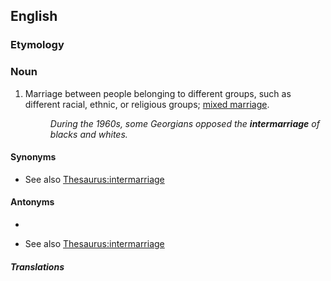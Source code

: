 ==English==

===Etymology===
{{prefix|inter|marriage|lang=en}}

===Noun===
{{en-noun|~}}

# Marriage between people belonging to different groups, such as different racial, ethnic, or religious groups; [[mixed marriage]].
#: ''During the 1960s, some Georgians opposed the '''intermarriage''' of blacks and whites.''

====Synonyms====
* {{sense|marriage}} See also [[Thesaurus:intermarriage]]

====Antonyms====
* {{l|en|intramarriage}}
* {{sense|marriage}} See also [[Thesaurus:intermarriage]]

=====Translations=====
{{trans-see|mixed marriage}}